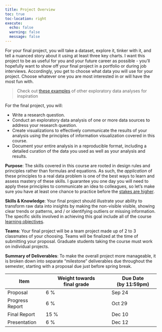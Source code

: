 ```yaml
---
title: Project Overview
toc: true
toc-location: right
execute:
  echo: false
  warning: false
  message: false
---
```


For your final project, you will take a dataset, explore it, tinker with it, and tell a nuanced story about it using at least three key charts. I want this project to be as useful for you and your future career as possible - you'll hopefully want to show off your final project in a portfolio or during job interviews. Accordingly, you get to choose what data you will use for your project. Choose whatever one you are most interested in or will have the most fun with.

> Check out [these examples](../project/examples.qmd) of other exploratory data analyses for inspiration

For the final project, you will:

- Write a research question.
- Conduct an exploratory data analysis of one or more data sources to address your research question.
- Create visualizations to effectively communicate the results of your analysis using the principles of information visualization covered in this course.
- Document your entire analysis in a reproducible format, including a detailed curation of the data you used as well as your analysis and results.

**Purpose**: The skills covered in this course are rooted in design rules and principles rather than formulas and equations. As such, the _application_ of these principles to a real data problem is one of the best ways to learn and assess mastery of these skills. I guarantee you one day you will need to apply these principles to communicate an idea to colleagues, so let's make sure you have at least one chance to practice before the [stakes are higher](https://p4a.jhelvy.com/data-analysis).

**Skills & Knowledge**: Your final project should illustrate your ability to transform raw data into insights by making the non-visible visible, showing clear trends or patterns, and / or identifying outliers or missing information. The specific skills involved in achieving this goal include all of the course [learning objectives](../syllabus.html#learning-objectives).

**Teams**: Your final project will be a team project made up of 2 to 3 classmates of your choosing. Teams will be finalized at the time of submitting your proposal. Graduate students taking the course must work on individual projects.

**Summary of Deliverables**: To make the overall project more manageable, it is broken down into separate "milestone" deliverables due throughout the semester, starting with a proposal due just before spring break.

<div style="width:500px">

Item            | Weight towards<br>final grade | Due Date<br>(by 11:59pm)
----------------|----------------------------|--------------------
Proposal        | 6 %   | Sep 24
Progress Report | 6 %   | Oct 29
Final Report    | 15 %  | Dec 10
Presentation    | 6 %   | Dec 12

</div>
